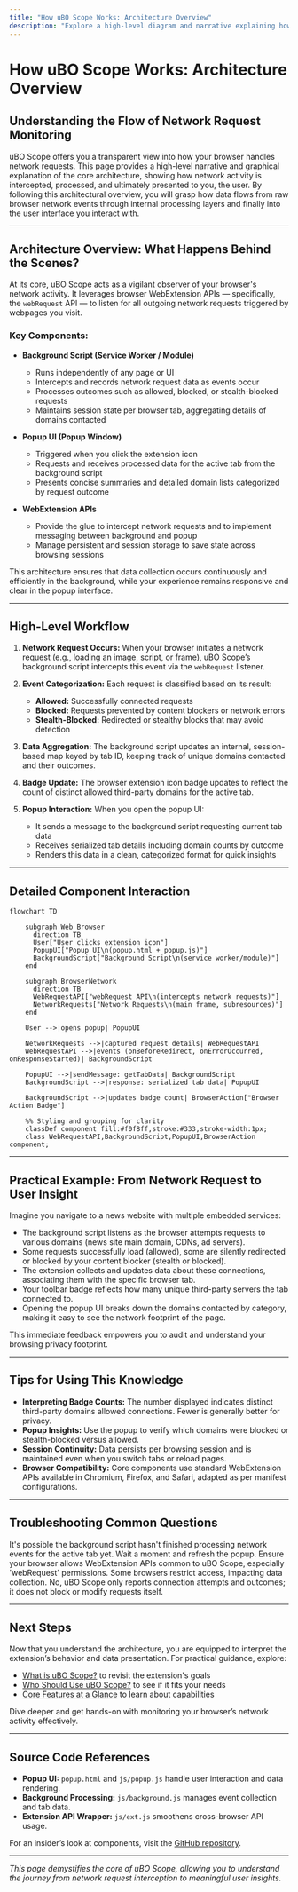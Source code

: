 ```yaml
---
title: "How uBO Scope Works: Architecture Overview"
description: "Explore a high-level diagram and narrative explaining how browser network requests are intercepted, processed, and presented to the user. See how background scripts, the popup UI, and WebExtension APIs interact, and understand the flow from data collection to user insights."
---
```


# How uBO Scope Works: Architecture Overview

## Understanding the Flow of Network Request Monitoring

uBO Scope offers you a transparent view into how your browser handles network requests. This page provides a high-level narrative and graphical explanation of the core architecture, showing how network activity is intercepted, processed, and ultimately presented to you, the user. By following this architectural overview, you will grasp how data flows from raw browser network events through internal processing layers and finally into the user interface you interact with.

---

## Architecture Overview: What Happens Behind the Scenes?

At its core, uBO Scope acts as a vigilant observer of your browser's network activity. It leverages browser WebExtension APIs — specifically, the `webRequest` API — to listen for all outgoing network requests triggered by webpages you visit.

### Key Components:

- **Background Script (Service Worker / Module)**
  - Runs independently of any page or UI
  - Intercepts and records network request data as events occur
  - Processes outcomes such as allowed, blocked, or stealth-blocked requests
  - Maintains session state per browser tab, aggregating details of domains contacted

- **Popup UI (Popup Window)**
  - Triggered when you click the extension icon
  - Requests and receives processed data for the active tab from the background script
  - Presents concise summaries and detailed domain lists categorized by request outcome

- **WebExtension APIs**
  - Provide the glue to intercept network requests and to implement messaging between background and popup
  - Manage persistent and session storage to save state across browsing sessions

This architecture ensures that data collection occurs continuously and efficiently in the background, while your experience remains responsive and clear in the popup interface.

---

## High-Level Workflow

1. **Network Request Occurs:** When your browser initiates a network request (e.g., loading an image, script, or frame), uBO Scope’s background script intercepts this event via the `webRequest` listener.

2. **Event Categorization:** Each request is classified based on its result:
   - **Allowed:** Successfully connected requests
   - **Blocked:** Requests prevented by content blockers or network errors
   - **Stealth-Blocked:** Redirected or stealthy blocks that may avoid detection

3. **Data Aggregation:** The background script updates an internal, session-based map keyed by tab ID, keeping track of unique domains contacted and their outcomes.

4. **Badge Update:** The browser extension icon badge updates to reflect the count of distinct allowed third-party domains for the active tab.

5. **Popup Interaction:** When you open the popup UI:
   - It sends a message to the background script requesting current tab data
   - Receives serialized tab details including domain counts by outcome
   - Renders this data in a clean, categorized format for quick insights

---

## Detailed Component Interaction

```mermaid
flowchart TD

    subgraph Web Browser
      direction TB
      User["User clicks extension icon"]
      PopupUI["Popup UI\n(popup.html + popup.js)"]
      BackgroundScript["Background Script\n(service worker/module)"]
    end

    subgraph BrowserNetwork
      direction TB
      WebRequestAPI["webRequest API\n(intercepts network requests)"]
      NetworkRequests["Network Requests\n(main frame, subresources)"]
    end

    User -->|opens popup| PopupUI

    NetworkRequests -->|captured request details| WebRequestAPI
    WebRequestAPI -->|events (onBeforeRedirect, onErrorOccurred, onResponseStarted)| BackgroundScript

    PopupUI -->|sendMessage: getTabData| BackgroundScript
    BackgroundScript -->|response: serialized tab data| PopupUI

    BackgroundScript -->|updates badge count| BrowserAction["Browser Action Badge"]

    %% Styling and grouping for clarity
    classDef component fill:#f0f8ff,stroke:#333,stroke-width:1px;
    class WebRequestAPI,BackgroundScript,PopupUI,BrowserAction component;
```

---

## Practical Example: From Network Request to User Insight

Imagine you navigate to a news website with multiple embedded services:

- The background script listens as the browser attempts requests to various domains (news site main domain, CDNs, ad servers).
- Some requests successfully load (allowed), some are silently redirected or blocked by your content blocker (stealth or blocked).
- The extension collects and updates data about these connections, associating them with the specific browser tab.
- Your toolbar badge reflects how many unique third-party servers the tab connected to.
- Opening the popup UI breaks down the domains contacted by category, making it easy to see the network footprint of the page.

This immediate feedback empowers you to audit and understand your browsing privacy footprint.

---

## Tips for Using This Knowledge

- **Interpreting Badge Counts:** The number displayed indicates distinct third-party domains allowed connections. Fewer is generally better for privacy.
- **Popup Insights:** Use the popup to verify which domains were blocked or stealth-blocked versus allowed.
- **Session Continuity:** Data persists per browsing session and is maintained even when you switch tabs or reload pages.
- **Browser Compatibility:** Core components use standard WebExtension APIs available in Chromium, Firefox, and Safari, adapted as per manifest configurations.

---

## Troubleshooting Common Questions

<AccordionGroup title="Troubleshooting Architecture Insights">
<Accordion title="Why Don’t I See Data for a Tab in the Popup?">
It's possible the background script hasn't finished processing network events for the active tab yet. Wait a moment and refresh the popup.
</Accordion>
<Accordion title="What If the Badge Count Is Missing or Incorrect?">
Ensure your browser allows WebExtension APIs common to uBO Scope, especially 'webRequest' permissions. Some browsers restrict access, impacting data collection.
</Accordion>
<Accordion title="Does uBO Scope Block Requests?">
No, uBO Scope only reports connection attempts and outcomes; it does not block or modify requests itself.
</Accordion>
</AccordionGroup>

---

## Next Steps

Now that you understand the architecture, you are equipped to interpret the extension’s behavior and data presentation. For practical guidance, explore:

- [What is uBO Scope?](../introduction-and-value/product-purpose) to revisit the extension's goals
- [Who Should Use uBO Scope?](../introduction-and-value/target-audience-use-cases) to see if it fits your needs
- [Core Features at a Glance](../introduction-and-value/feature-highlights) to learn about capabilities

Dive deeper and get hands-on with monitoring your browser’s network activity effectively.

---

## Source Code References

- **Popup UI:** `popup.html` and `js/popup.js` handle user interaction and data rendering.
- **Background Processing:** `js/background.js` manages event collection and tab data.
- **Extension API Wrapper:** `js/ext.js` smoothens cross-browser API usage.

For an insider’s look at components, visit the [GitHub repository](https://github.com/gorhill/uBO-Scope).

---

*This page demystifies the core of uBO Scope, allowing you to understand the journey from network request interception to meaningful user insights.*